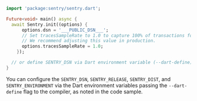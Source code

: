 <SignInNote />

```dart
import 'package:sentry/sentry.dart';

Future<void> main() async {
  await Sentry.init((options) {
      options.dsn = '___PUBLIC_DSN___';
      // Set tracesSampleRate to 1.0 to capture 100% of transactions for performance monitoring.
      // We recommend adjusting this value in production.
      options.tracesSampleRate = 1.0;
    });

  // or define SENTRY_DSN via Dart environment variable (--dart-define)
}
```

You can configure the `SENTRY_DSN`, `SENTRY_RELEASE`, `SENTRY_DIST`, and `SENTRY_ENVIRONMENT` via the Dart environment variables passing the `--dart-define` flag to the compiler, as noted in the code sample.

